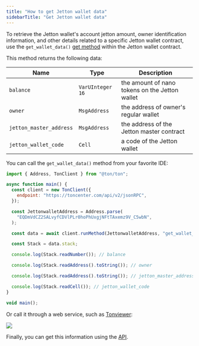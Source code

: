```yaml
---
title: "How to get Jetton wallet data"
sidebarTitle: "Get Jetton wallet data"
---
```



To retrieve the Jetton wallet's account jetton amount, owner identification information, and other details related to a specific Jetton wallet contract,
use the `get_wallet_data()` [get method](/guidebook/first-smart-contract.mdx) within the Jetton wallet contract.

This method returns the following data:

| Name                    | Type             | Description                                    |
| ----------------------- | ---------------- | ---------------------------------------------- |
| `balance`               | `VarUInteger 16` | the amount of nano tokens on the Jetton wallet |
| `owner`                 | `MsgAddress`     | the address of owner's regular wallet          |
| `jetton_master_address` | `MsgAddress`     | the address of the Jetton master contract      |
| `jetton_wallet_code`    | `Cell`           | a code of the Jetton wallet                    |

You can call the `get_wallet_data()` method from your favorite IDE:

```javascript
import { Address, TonClient } from "@ton/ton";

async function main() {
  const client = new TonClient({
    endpoint: "https://toncenter.com/api/v2/jsonRPC",
  });

  const JettonwalletAddress = Address.parse(
    "EQDmVdCZ2SALvyfCDVlPLr0hoPhUxgjNFtTAxemz9V_C5wbN",
  );

  const data = await client.runMethod(JettonwalletAddress, "get_wallet_data");

  const Stack = data.stack;

  console.log(Stack.readNumber()); // balance

  console.log(Stack.readAddress().toString()); // owner

  console.log(Stack.readAddress().toString()); // jetton_master_address

  console.log(Stack.readCell()); // jetton_wallet_code
}

void main();
```

Or call it through a web service, such as [Tonviewer](https://tonviewer.com/EQDmVdCZ2SALvyfCDVlPLr0hoPhUxgjNFtTAxemz9V_C5wbN?section=method):

<Image
  src="/resources/images/tonviewer/get-wallet-data.png"
  darkSrc="/resources/images/tonviewer/get-wallet-data-dark.png"
/>

Finally, you can get this information using the [API](https://toncenter.com/api/v3/jetton/wallets).
